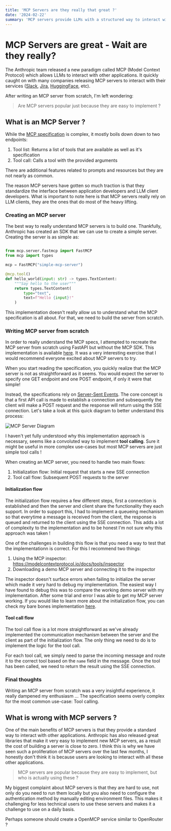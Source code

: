 ```yaml
---
title: 'MCP Servers are they really that great ?'
date: '2024-02-22'
summary: 'MCP servers provide LLMs with a structured way to interact with another application, but is it really worth it ?'
---
```


# MCP Servers are great - Wait are they really?

The Anthropic team released a new paradigm called MCP (Model Context Protocol) which allows LLMs to
interact with other applications. It quickly caught on with many companies releasing MCP servers to
interact with their services ([Slack](https://github.com/modelcontextprotocol/servers/tree/main/src/slack),
[Jira](https://github.com/rahulthedevil/Jira-Context-MCP), [HuggingFace](https://github.com/evalstate/mcp-hfspace),
etc).


After writing an MCP server from scratch, I'm left wondering:

> Are MCP servers popular just because they are easy to implement ?

## What is an MCP Server ?

While the [MCP specification](https://spec.modelcontextprotocol.io/specification/2024-11-05/) is complex,
it mostly boils down down to two endpoints:

1. Tool list: Returns a list of tools that are available as well as it's specification
2. Tool call: Calls a tool with the provided arguments

There are additional features related to prompts and resources but they are not nearly as common.

The reason MCP servers have gotten so much traction is that they standardize the interface between
application developers and LLM client developers. What is important to note here is that MCP servers
really rely on LLM clients, they are the ones that do most of the heavy lifting.

### Creating an MCP server

The best way to really understand MCP servers is to build one. Thankfully, Anthropic has created an SDK
that we can use to create a simple server. Creating the server is as simple as:

```python

from mcp.server.fastmcp import FastMCP
from mcp import types

mcp = FastMCP("simple-mcp-server")

@mcp.tool()
def hello_world(input: str) -> types.TextContent:
    """Say hello to the user"""
    return types.TextContent(
        type="text",
        text=f"Hello {input}!"
    )
```

This implementation doesn't really allow us to understand what the MCP specification is all about. For that, we need to
build the server from scratch.

### Writing MCP server from scratch

In order to really understand the MCP specs, I attempted to recreate the MCP server from scratch using FastAPI but without
the MCP SDK. This implementation is available [here](https://github.com/jverre/chrome-mcp-server). It was a very interesting
exercise that I would recommend everyone excited about MCP servers to try.

When you start reading the specification, you quickly realize that the MCP server is not as straightforward as it seems. You would
expect the server to specify one GET endpoint and one POST endpoint, if only it were that simple!

Instead, the specifications rely on [Server-Sent Events](https://developer.mozilla.org/en-US/docs/Web/API/Server-sent_events). The
core concept is that a first API call is made to establish a connection and subsequently the client will make a POST request and
the response will return using the SSE connection. Let's take a look at this quick diagram to better understand this process:

![MCP Server Diagram](/img/blog/mcp-servers-protocol.png)

I haven't yet fully understood why this implementation approach is necessary, seems like a convoluted way to implement
**tool calling**. Sure it might be useful in more complex use-cases but most MCP servers are just simple tool calls !

When creating an MCP server, you need to handle two main flows:

1. Initialization flow: Initial request that starts a new SSE connection
2. Tool call flow: Subsequent POST requests to the server

#### Initialization flow

The initialization flow requires a few different steps, first a connection is established and then the server and client share the
functionality they each support. In order to support this, I had to implement a queueing mechanism so that everytime a message is
received from the client, the response is queued and returned to the client using the SSE connection. This adds a lot of complexity
to the implementation and to be honest I'm not sure why this approach was taken !

One of the challenges in building this flow is that you need a way to test that the implementationn is correct. For this I
recommend two things:

1. Using the MCP inspector: https://modelcontextprotocol.io/docs/tools/inspector
2. Downloading a demo MCP server and connecting it to the inspector

The inspector doesn't surface errors when failing to initialize the server which made it very hard to debug my implementation. The
easiest way I have found to debug this was to compare the working demo server with my implementation. After some trial and error I
was able to get my MCP server working. If you would like to learn more about the initialization flow, you can check my bare bones
implementation [here](https://github.com/jverre/chrome-mcp-server/).

#### Tool call flow

The tool call flow is a lot more straightforward as we've already implemented the communication mechanism between the server and
the client as part of the initialization flow. The only thing we need to do is to implement the logic for the tool call.

For each tool call, we simply need to parse the incoming message and route it to the correct tool based on the `name` field in the
message. Once the tool has been called, we need to return the result using the SSE connection.

### Final thoughts

Writing an MCP server from scratch was a very insightful experience, it really dampened my enthusiasm ... The specification seems
overly complex for the most common use-case: Tool calling.

## What is wrong with MCP servers ?

One of the main benefits of MCP servers is that they provide a standard way to interact with other applications. Anthropic has also
released great libraries that make it very easy to implement new MCP servers, as a result the cost of building a server is close to
zero. I think this is why we have seen such a proliferation of MCP servers over the last few months, I honestly don't think it is
because users are looking to interact with all these other applications.

> MCP servers are popular because they are easy to implement, but who is actually using these ?

My biggest complaint about MCP servers is that they are hard to use, not only do you need to run them locally but you also need to
configure the authentication method by manually editing environment files. This makes it challenging for less technical users to
use these servers and makes it a challenge to use on a daily basis.

Perhaps someone should create a OpenMCP service similar to OpenRouter ?
